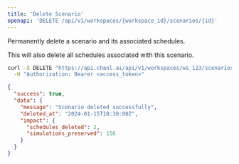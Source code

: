 ```yaml
---
title: 'Delete Scenario'
openapi: 'DELETE /api/v1/workspaces/{workspace_id}/scenarios/{id}'
---
```


Permanently delete a scenario and its associated schedules.

<Warning>
This will also delete all schedules associated with this scenario.
</Warning>

<RequestExample>

```bash cURL
curl -X DELETE "https://api.chanl.ai/api/v1/workspaces/ws_123/scenarios/scenario_456" \
  -H "Authorization: Bearer <access_token>"
```

</RequestExample>

<ResponseExample>

```json Success Response
{
  "success": true,
  "data": {
    "message": "Scenario deleted successfully",
    "deleted_at": "2024-01-15T10:30:00Z",
    "impact": {
      "schedules_deleted": 2,
      "simulations_preserved": 156
    }
  }
}
```

</ResponseExample>